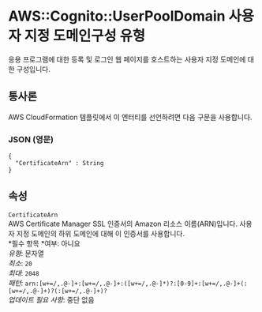 # AWS::Cognito::UserPoolDomain 사용자 지정 도메인구성 유형

응용 프로그램에 대한 등록 및 로그인 웹 페이지를 호스트하는 사용자 지정 도메인에 대한 구성입니다.

## 통사론

AWS CloudFormation 템플릿에서 이 엔터티를 선언하려면 다음 구문을 사용합니다.

### JSON (영문)

```
{
  "CertificateArn" : String
}
```

## 속성

`CertificateArn`  
AWS Certificate Manager SSL 인증서의 Amazon 리소스 이름(ARN)입니다. 사용자 지정 도메인의 하위 도메인에 대해 이 인증서를 사용합니다.  
*필수 항목 *여부: 아니요  
_유형_: 문자열  
_최소_: `20`  
_최대_: `2048`  
_패턴_: `arn:[w+=/,.@-]+:[w+=/,.@-]+:([w+=/,.@-]*)?:[0-9]+:[w+=/,.@-]+(:[w+=/,.@-]+)?(:[w+=/,.@-]+)?`  
_업데이트 필요 사항_: 중단 없음

